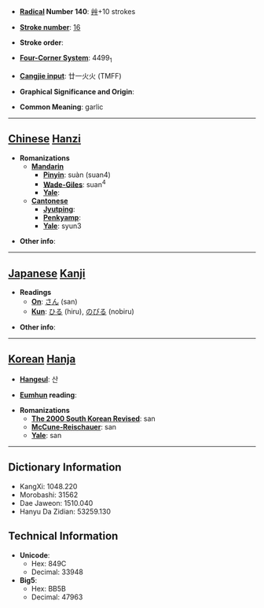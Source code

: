 * '''[[Wiktionary:Chinese radical index| Radical]] Number 140''': [[Wiktionary:Chinese radical index 艸|艸]]+10 strokes

* '''[[Wiktionary:Chinese total strokes index|Stroke number]]''': [[Wiktionary:Chinese total strokes index 16|16]]

* '''Stroke order''': 

* '''[[Wiktionary:Chinese four corner index|Four-Corner System]]''': 4499<sub>1</sub>

* '''[[Wiktionary:Chinese Cangjie index|Cangjie input]]''': 廿一火火 (TMFF)

* '''Graphical Significance and Origin''': 

* '''Common Meaning''': garlic

----

== [[Chinese]] [[Hanzi]] ==

* '''Romanizations'''
** '''[[Mandarin]]'''
*** '''[[Pinyin]]''': suàn (suan4)
*** '''[[Wade-Giles]]''': suan<sup>4</sup>
*** '''[[Yale]]''': 
** '''[[Cantonese]]'''
*** '''[[Jyutping]]''':
*** '''[[Penkyamp]]''': 
*** '''[[Yale]]''': syun3

* '''Other info''': 

----

== [[Japanese]] [[Kanji]] ==

* '''Readings'''
** '''[[On]]''': [[さん]] (san)
** '''[[Kun]]''': [[ひる]] (hiru), [[のびる]] (nobiru)

* '''Other info''':  

----

== [[Korean]] [[Hanja]] ==

* '''[[Hangeul]]''': 산

* '''[[Eumhun]] reading''': 

* '''Romanizations'''
** '''[[The 2000 South Korean Revised Romanization|The 2000 South Korean Revised]]''': san
** '''[[McCune-Reischauer]]''': san
** '''[[Yale]]''': san

----

== Dictionary Information ==

* KangXi: 1048.220
* Morobashi: 31562
* Dae Jaweon: 1510.040
* Hanyu Da Zidian: 53259.130

== Technical Information ==

* '''Unicode''':
** Hex: 849C
** Decimal: 33948
* '''Big5''':
** Hex: BB5B
** Decimal: 47963